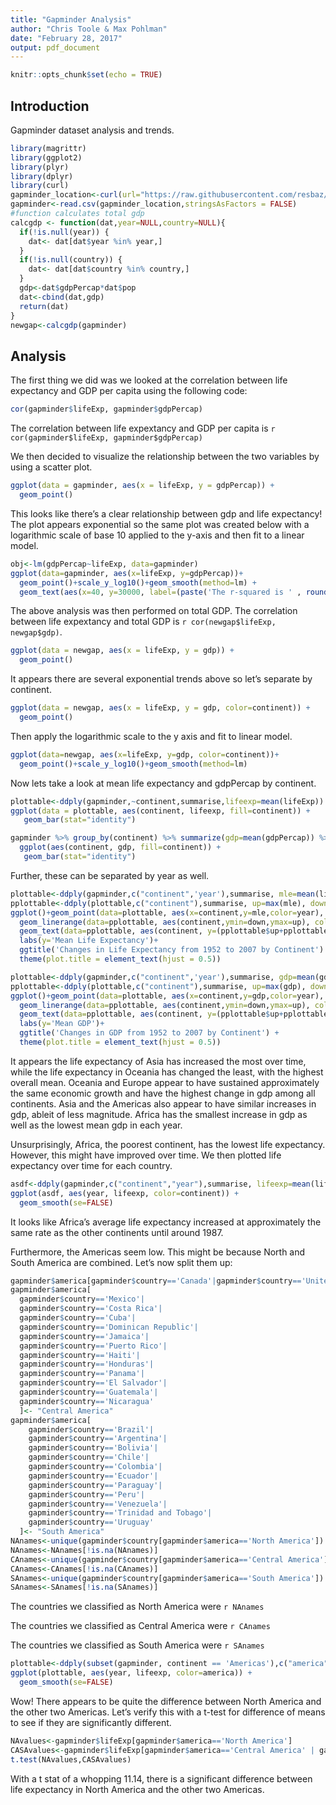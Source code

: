 ```yaml
---
title: "Gapminder Analysis"
author: "Chris Toole & Max Pohlman"
date: "February 28, 2017"
output: pdf_document
---
```


```r
knitr::opts_chunk$set(echo = TRUE)
```

## Introduction
Gapminder dataset analysis and trends.

```r
library(magrittr)
library(ggplot2)
library(plyr)
library(dplyr)
library(curl)
gapminder_location<-curl(url="https://raw.githubusercontent.com/resbaz/r-novice-gapminder-files/master/data/gapminder-FiveYearData.csv")
gapminder<-read.csv(gapminder_location,stringsAsFactors = FALSE)
#function calculates total gdp
calcgdp <- function(dat,year=NULL,country=NULL){
  if(!is.null(year)) {
    dat<- dat[dat$year %in% year,]
  }
  if(!is.null(country)) {
    dat<- dat[dat$country %in% country,]
  }
  gdp<-dat$gdpPercap*dat$pop
  dat<-cbind(dat,gdp)
  return(dat)
}
newgap<-calcgdp(gapminder)

```

## Analysis
The first thing we did was we looked at the correlation between life expectancy and GDP per capita using the following code:

```r
cor(gapminder$lifeExp, gapminder$gdpPercap)
```
The correlation between life expextancy and GDP per capita is `r cor(gapminder$lifeExp, gapminder$gdpPercap)`

We then decided to visualize the relationship between the two variables by using a scatter plot.

```r
ggplot(data = gapminder, aes(x = lifeExp, y = gdpPercap)) +
  geom_point()
```
This looks like there's a clear relationship between gdp and life expectancy! The plot appears exponential so the same plot was created below with a logarithmic scale of base 10 applied to the y-axis and then fit to a linear model. 

``` r
obj<-lm(gdpPercap~lifeExp, data=gapminder)
ggplot(data=gapminder, aes(x=lifeExp, y=gdpPercap))+
  geom_point()+scale_y_log10()+geom_smooth(method=lm) +
  geom_text(aes(x=40, y=30000, label=(paste('The r-squared is ' , round(summary(obj)$r.squared,digits=3))),size=3))
```
The above analysis was then performed on total GDP. The correlation between life expextancy and total GDP is `r cor(newgap$lifeExp, newgap$gdp)`. 

```r
ggplot(data = newgap, aes(x = lifeExp, y = gdp)) +
  geom_point()
```
It appears there are several exponential trends above so let's separate by continent.

```r
ggplot(data = newgap, aes(x = lifeExp, y = gdp, color=continent)) +
  geom_point()
```
Then apply the logarithmic scale to the y axis and fit to linear model.

``` r
ggplot(data=newgap, aes(x=lifeExp, y=gdp, color=continent))+
  geom_point()+scale_y_log10()+geom_smooth(method=lm)
```

Now lets take a look at mean life expectancy and gdpPercap by continent.
```r
plottable<-ddply(gapminder,~continent,summarise,lifeexp=mean(lifeExp))
ggplot(data = plottable, aes(continent, lifeexp, fill=continent)) +
   geom_bar(stat="identity")
```

``` r
gapminder %>% group_by(continent) %>% summarize(gdp=mean(gdpPercap)) %>%
  ggplot(aes(continent, gdp, fill=continent)) +
   geom_bar(stat="identity")
```
Further, these can be separated by year as well. 

```r
plottable<-ddply(gapminder,c("continent",'year'),summarise, mle=mean(lifeExp))
pplottable<-ddply(plottable,c("continent"),summarise, up=max(mle), down=min(mle))
ggplot()+geom_point(data=plottable, aes(x=continent,y=mle,color=year), size=3) + 
  geom_linerange(data=pplottable, aes(continent,ymin=down,ymax=up), color=c('orange','orange','orange','orange','orange'), size=c(1,1,1,1,1)) +
  geom_text(data=pplottable, aes(continent, y=(pplottable$up+pplottable$down)/2, label=(round((pplottable$up-pplottable$down),digits=1))), hjust=1.5) +
  labs(y='Mean Life Expectancy')+
  ggtitle('Changes in Life Expectancy from 1952 to 2007 by Continent') +
  theme(plot.title = element_text(hjust = 0.5))

```
```r
plottable<-ddply(gapminder,c("continent",'year'),summarise, gdp=mean(gdpPercap))
pplottable<-ddply(plottable,c("continent"),summarise, up=max(gdp), down=min(gdp))
ggplot()+geom_point(data=plottable, aes(x=continent,y=gdp,color=year), size=3) + 
  geom_linerange(data=pplottable, aes(continent,ymin=down,ymax=up), color=c('orange','orange','orange','orange','orange'), size=c(1,1,1,1,1)) +
  geom_text(data=pplottable, aes(continent, y=(pplottable$up+pplottable$down)/2, label=format((round((pplottable$up-pplottable$down),digits=1)),big.mark=',', scientific = FALSE), hjust=1.25)) +
  labs(y='Mean GDP')+
  ggtitle('Changes in GDP from 1952 to 2007 by Continent') +
  theme(plot.title = element_text(hjust = 0.5))

```
It appears the life expectancy of Asia has increased the most over time, while the life expectancy in Oceania has changed the least, with the highest overall mean. Oceania and Europe appear to have sustained approximately the same economic growth and have the highest change in gdp among all continents. Asia and the Americas also appear to have similar increases in gdp, ableit of less magnitude. Africa has the smallest increase in gdp as well as the lowest mean gdp in each year.


Unsurprisingly, Africa, the poorest continent, has the lowest life expectancy. However, this might have improved over time. We then plotted life expectancy over time for each country.

```r
asdf<-ddply(gapminder,c("continent","year"),summarise, lifeexp=mean(lifeExp)) 
ggplot(asdf, aes(year, lifeexp, color=continent)) +
  geom_smooth(se=FALSE)
```

It looks like Africa's average life expectancy increased at approximately the same rate as the other continents until around 1987.

Furthermore, the Americas seem low. This might be because North and South America are combined. Let's now split them up:

```r
gapminder$america[gapminder$country=='Canada'|gapminder$country=='United States'] <- "North America"
gapminder$america[
  gapminder$country=='Mexico'|
  gapminder$country=='Costa Rica'|
  gapminder$country=='Cuba'|
  gapminder$country=='Dominican Republic'|
  gapminder$country=='Jamaica'|
  gapminder$country=='Puerto Rico'|
  gapminder$country=='Haiti'|
  gapminder$country=='Honduras'|
  gapminder$country=='Panama'|
  gapminder$country=='El Salvador'|
  gapminder$country=='Guatemala'|
  gapminder$country=='Nicaragua'
  ]<- "Central America"
gapminder$america[
    gapminder$country=='Brazil'|
    gapminder$country=='Argentina'|
    gapminder$country=='Bolivia'|
    gapminder$country=='Chile'|
    gapminder$country=='Colombia'|
    gapminder$country=='Ecuador'|
    gapminder$country=='Paraguay'|
    gapminder$country=='Peru'|
    gapminder$country=='Venezuela'|
    gapminder$country=='Trinidad and Tobago'|
    gapminder$country=='Uruguay'
  ]<- "South America"
NAnames<-unique(gapminder$country[gapminder$america=='North America'])
NAnames<-NAnames[!is.na(NAnames)]
CAnames<-unique(gapminder$country[gapminder$america=='Central America'])
CAnames<-CAnames[!is.na(CAnames)]
SAnames<-unique(gapminder$country[gapminder$america=='South America'])
SAnames<-SAnames[!is.na(SAnames)]
```
The countries we classified as North America were `r NAnames`

The countries we classified as Central America were `r CAnames`

The countries we classified as South America were `r SAnames`

```r
plottable<-ddply(subset(gapminder, continent == 'Americas'),c("america","year"),summarise, lifeexp=mean(lifeExp)) 
ggplot(plottable, aes(year, lifeexp, color=america)) +
  geom_smooth(se=FALSE)
```
Wow! There appears to be quite the difference between North America and the other two Americas. Let's verify this with a t-test for difference of means to see if they are significantly different.

```r
NAvalues<-gapminder$lifeExp[gapminder$america=='North America']
CASAvalues<-gapminder$lifeExp[gapminder$america=='Central America' | gapminder$america=="South America"]
t.test(NAvalues,CASAvalues)
```

With a t stat of a whopping 11.14, there is a significant difference between life expectancy in North America and the other two Americas.

